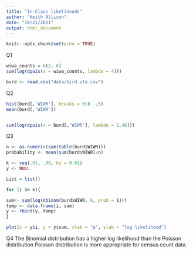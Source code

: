 ```yaml
---
title: "In-Class likelihoods"
author: "Keith Allison"
date: "10/21/2021"
output: html_document
---
```


```r
knitr::opts_chunk$set(echo = TRUE)
```

Q1

```r
wiwa_counts = c(2, 6)
sum(log(dpois(x = wiwa_counts, lambda = 4)))
```

```r
burd <- read.csv("data/bird.sta.csv")
```



Q2
```r
hist(burd[,'WIWR'], breaks = 0:8 -.5)
mean(burd[,'WIWR'])


sum(log(dpois(x = burd[,'WIWR'], lambda = 1.46)))
```



Q3
```r
n <- as.numeric(sum(table(burd$WIWR)))
probability <- mean(sum(burd$WIWR)/n)
```


```r
k <- seq(.01, .99, by = 0.01)
y <- NULL

List = list()

for (i in k){

sum<- sum(log(dbinom(burd$WIWR, 6, prob = i)))
temp <- data.frame(i, sum)
y <- rbind(y, temp)
}

plot(x = y$i, y = y$sum, xlab = "p", ylab = "log likelihood")


```

Q4
The Binomial distribution has a higher log likelihood than the Poisson distribution
Poisson distribution is more appropriate for census count data. 
